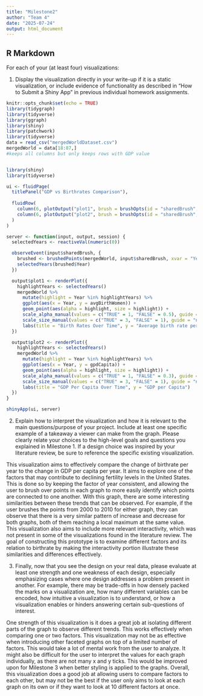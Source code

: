 ```yaml
---
title: "Milestone2"
author: "Team 4"
date: "2025-07-24"
output: html_document
---
```


## R Markdown

For each of your (at least four) visualizations:

1) Display the visualization directly in your write-up if it is a static visualization, or include evidence of functionality as described in "How to Submit a Shiny App" in previous individual homework assignments. 

```r
knitr::opts_chunk$set(echo = TRUE)
library(tidygraph)
library(tidyverse)
library(ggraph)
library(shiny)
library(patchwork)
library(tidyverse)
data = read_csv("mergedWorldDataset.csv")
mergedWorld = data[18:87,] 
#keeps all columns but only keeps rows with GDP value


library(shiny)
library(tidyverse)

ui <- fluidPage(
  titlePanel("GDP vs Birthrates Comparison"),
  
  fluidRow(
    column(6, plotOutput("plot1", brush = brushOpts(id = "sharedBrush", resetOnNew = FALSE))),
    column(6, plotOutput("plot2", brush = brushOpts(id = "sharedBrush", resetOnNew = FALSE)))
  )
)

server <- function(input, output, session) {
  selectedYears <- reactiveVal(numeric(0))

  observeEvent(input$sharedBrush, {
    brushed <- brushedPoints(mergedWorld, input$sharedBrush, xvar = "Year", yvar = NULL)
    selectedYears(brushed$Year)
  })

  output$plot1 <- renderPlot({
    highlightYears <- selectedYears()
    mergedWorld %>%
      mutate(highlight = Year %in% highlightYears) %>%
      ggplot(aes(x = Year, y = avgBirthWomen)) +
      geom_point(aes(alpha = highlight, size = highlight)) +
      scale_alpha_manual(values = c("TRUE" = 1, "FALSE" = 0.5), guide = "none") +
      scale_size_manual(values = c("TRUE" = 3, "FALSE" = 1), guide = "none") +
      labs(title = "Birth Rates Over Time", y = "Average birth rate per woman")
  })

  output$plot2 <- renderPlot({
    highlightYears <- selectedYears()
    mergedWorld %>%
      mutate(highlight = Year %in% highlightYears) %>%
      ggplot(aes(x = Year, y = gpdCapita)) +
      geom_point(aes(alpha = highlight, size = highlight)) +
      scale_alpha_manual(values = c("TRUE" = 1, "FALSE" = 0.3), guide = "none") +
      scale_size_manual(values = c("TRUE" = 3, "FALSE" = 1), guide = "none") +
      labs(title = "GDP Per Capita Over Time", y = "GDP per Capita")
  })
}

shinyApp(ui, server)

```

2) Explain how to interpret the visualization and how it is relevant to the main questions/purpose of your project. Include at least one specific example of a takeaway a viewer can make from the graph. Please clearly relate your choices to the high-level goals and questions you explained in Milestone 1. If a design choice was inspired by your literature review, be sure to reference the specific existing visualization.

This visualization aims to effectively compare the change of birthrate per year to the change in GDP per capita per year. It aims to explore one of the factors that may contribute to declining fertility levels in the United States. This is done so by keeping the factor of year consistent, and allowing the user to brush over points in each graph to more easily identify which points are connected to one another. With this graph, there are some interesting similarities between these trends that can be observed. For example, if the user brushes the points from 2000 to 2010 for either graph, they can observe that there is a very similar pattern of increase and decrease for both graphs, both of them reaching a local maximum at the same value. This visualization also aims to include more relevant interactivity, which was not present in some of the visualizations found in the literature review. The goal of constructing this prototype is to examine different factors and its relation to birthrate by making the interactivity portion illustrate these similarities and differences effectively.

3) Finally, now that you see the design on your real data, please evaluate at least one strength and one weakness of each design, especially emphasizing cases where one design addresses a problem present in another. For example, there may be trade-offs in how densely packed the marks on a visualization are, how many different variables can be encoded, how intuitive a visualization is to understand, or how a visualization enables or hinders answering certain sub-questions of interest.

One strength of this visualization is it does a great job at isolating different parts of the graph to observe different trends. This works effectively when comparing one or two factors. This visualization may not be as effective when introducing other faceted graphs on top of a limited number of factors. This would take a lot of mental work from the user to analyze. It might also be difficult for the user to interpret the values for each graph individually, as there are not many x and y ticks. This would be improved upon for Milestone 3 when better styling is applied to the graphs. Overall, this visualization does a good job at allowing users to compare factors to each other, but may not be the best if the user only aims to look at each graph on its own or if they want to look at 10 different factors at once.

